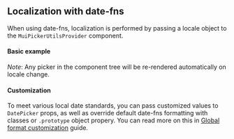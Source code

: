 
<PageMeta title="Date-fns localization - @lcsixp/pickers" />

## Localization with date-fns

When using date-fns, localization is performed by passing a locale object to the `MuiPickerUtilsProvider` component.

<Ad />

#### Basic example

_Note_: Any picker in the component tree will be re-rendered automatically on locale change.

<Example source={DateFnsExample} />

#### Customization

To meet various local date standards, you can pass customized values to `DatePicker` props, as well as override default date-fns formatting with classes or `.prototype` object propery. You can read more on this in [Global format customization](https://material-ui-pickers.dev/guides/formats) guide.

<Example source={DateFnsCustomizedExample} />
